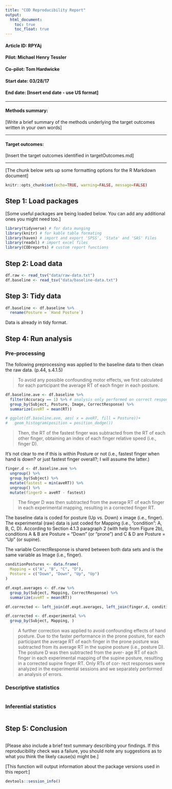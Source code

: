 ```yaml
---
title: "COD Reproducibility Report"
output:
  html_document:
    toc: true
    toc_float: true
---
```


#### Article ID: RPYAj
#### Pilot: Michael Henry Tessler
#### Co-pilot: Tom Hardwicke  
#### Start date: 03/28/17
#### End date: [Insert end date - use US format]   

-------

#### Methods summary: 
[Write a brief summary of the methods underlying the target outcomes written in your own words]

------

#### Target outcomes: 
[Insert the target outcomes identified in targetOutcomes.md]  

------

[The chunk below sets up some formatting options for the R Markdown document]

```r
knitr::opts_chunk$set(echo=TRUE, warning=FALSE, message=FALSE)
```

## Step 1: Load packages

[Some useful packages are being loaded below. You can add any additional ones you might need too.]

```r
library(tidyverse) # for data munging
library(knitr) # for kable table formating
library(haven) # import and export 'SPSS', 'Stata' and 'SAS' Files
library(readxl) # import excel files
library(CODreports) # custom report functions
```

## Step 2: Load data

```r
df.raw <- read_tsv("data/raw-data.txt")
df.baseline <- read_tsv("data/baseline-data.txt")
```



## Step 3: Tidy data

```r
df.baseline <- df.baseline %>%
  rename(Posture = `Hand Posture`)
```


Data is already in tidy format.

## Step 4: Run analysis

### Pre-processing

The following preprocessing was applied to the baseline data to then clean the raw data. (p.44, s.4.1.5)

> To avoid any possible confounding motor effects, we first calculated for each participant the average RT of each finger in each posture. 

```r
df.baseline.ave <- df.baseline %>%
  filter(Accuracy == 1) %>% # analysis only performed on correct responses
  group_by(Subject, Posture, Image, CorrectResponse) %>%
  summarize(aveRT = mean(RT)) 

# ggplot(df.baseline.ave, aes( x = aveRT, fill = Posture))+
#   geom_histogram(position = position_dodge())
```

> Then, the RT of the fastest finger was subtracted from the RT of each other finger, obtaining an index of each finger relative speed (i.e., finger D). 

It's not clear to me if this is within Posture or not (i.e., fastest finger when hand is down? or just fastest finger overall?; I will assume the latter.)

```r
finger.d <- df.baseline.ave %>%
  ungroup() %>%
  group_by(Subject) %>%
  mutate(fastest = min(aveRT)) %>%
  ungroup() %>%
  mutate(fingerD = aveRT - fastest)
```


> The finger D was then subtracted from the average RT of each finger in each experimental mapping, resulting in a corrected finger RT. 

The baseline data is coded for posture (Up vs. Down) x image (i.e., finger).
The experimental (raw) data is just coded for Mapping (i.e., "condition": A, B, C, D).
According to Section 4.1.3 paragraph 2 (with help from Figure 2b), conditions A & B are Posture = "Down" (or "prone") and C & D are Posture = "Up" (or supine).

The variable CorrectResponse is shared between both data sets and is the same variable as Image (i.e., finger).


```r
conditionPostures <- data.frame(
  Mapping = c("A", "B", "C", "D"),
  Posture = c("Down", "Down", "Up", "Up")
)

df.expt.averages <- df.raw %>%
  group_by(Subject, Mapping, CorrectResponse) %>%
  summarize(aveRT = mean(RT))

df.corrected <- left_join(df.expt.averages, left_join(finger.d, conditionPostures))

df.corrected <- df.experimental %>%
  group_by(Subject, Mapping, )
```


> A further correction was applied to avoid confounding effects of hand posture. Due to the faster performance in the prone posture, for each participant the average RT of each finger in the prone posture was subtracted from its average RT in the supine posture (i.e., posture D). The posture D was then subtracted from the aver- age RT of each finger in each experimental mapping of the supine posture, resulting in a corrected supine finger RT. Only RTs of cor- rect responses were analyzed in the experimental sessions and we separately performed an analysis of errors.



### Descriptive statistics

```r
```

### Inferential statistics

```r
```

## Step 5: Conclusion

```r
```

[Please also include a brief text summary describing your findings. If this reproducibility check was a failure, you should note any suggestions as to what you think the likely cause(s) might be.]

[This function will output information about the package versions used in this report:]

```r
devtools::session_info()
```
